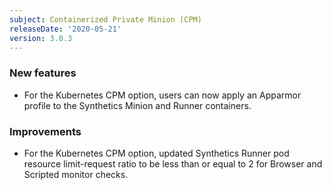 ```yaml
---
subject: Containerized Private Minion (CPM)
releaseDate: '2020-05-21'
version: 3.0.3
---
```


### New features

* For the Kubernetes CPM option, users can now apply an Apparmor profile to the Synthetics Minion and Runner containers.

### Improvements

* For the Kubernetes CPM option, updated Synthetics Runner pod resource limit-request ratio to be less than or equal to 2 for Browser and Scripted monitor checks.
